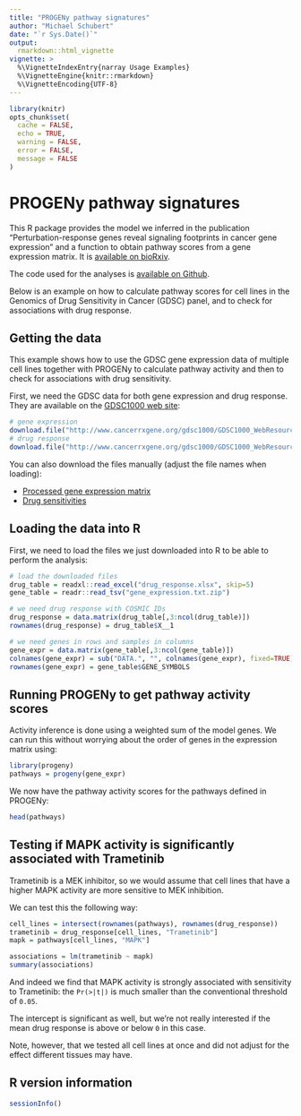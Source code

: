 ```yaml
---
title: "PROGENy pathway signatures"
author: "Michael Schubert"
date: "`r Sys.Date()`"
output:
  rmarkdown::html_vignette
vignette: >
  %\VignetteIndexEntry{narray Usage Examples}
  %\VignetteEngine{knitr::rmarkdown}
  %\VignetteEncoding{UTF-8}
---
```


```r
library(knitr)
opts_chunk$set(
  cache = FALSE,
  echo = TRUE,
  warning = FALSE,
  error = FALSE,
  message = FALSE
)
```

PROGENy pathway signatures
==========================

This R package provides the model we inferred in the publication
"Perturbation-response genes reveal signaling footprints in cancer gene
expression" and a function to obtain pathway scores from a gene expression
matrix. It is [available on
bioRxiv](http://www.biorxiv.org/content/early/2016/08/28/065672).

The code used for the analyses is [available on
Github](https://github.com/saezlab/footprints).

Below is an example on how to calculate pathway scores for cell lines in the Genomics of Drug Sensitivity in Cancer
(GDSC) panel, and to check for associations with drug response.

Getting the data
----------------

This example shows how to use the GDSC gene expression data of multiple cell
lines together with PROGENy to calculate pathway activity and then to check for
associations with drug sensitivity.

First, we need the GDSC data for both gene expression and drug response. They
are available on the [GDSC1000 web
site](http://www.cancerrxgene.org/gdsc1000/GDSC1000_WebResources/Home.html):

```r
# gene expression
download.file("http://www.cancerrxgene.org/gdsc1000/GDSC1000_WebResources/Data/preprocessed/Cell_line_RMA_proc_basalExp.txt.zip", "gene_expression.txt.zip", mode="wb")
# drug response
download.file("http://www.cancerrxgene.org/gdsc1000/GDSC1000_WebResources/Data/suppData/TableS4A.xlsx", "drug_response.xlsx", mode="wb")
```

You can also download the files manually (adjust the file names when loading):

 * [Processed gene expression
   matrix](http://www.cancerrxgene.org/gdsc1000/GDSC1000_WebResources/Data/preprocessed/Cell_line_RMA_proc_basalExp.txt.zip)
 * [Drug
   sensitivities](http://www.cancerrxgene.org/gdsc1000/GDSC1000_WebResources/Data/suppData/TableS4A.xlsx)

Loading the data into R
-----------------------

First, we need to load the files we just downloaded into R to be able to
perform the analysis:

```r
# load the downloaded files
drug_table = readxl::read_excel("drug_response.xlsx", skip=5)
gene_table = readr::read_tsv("gene_expression.txt.zip")

# we need drug response with COSMIC IDs
drug_response = data.matrix(drug_table[,3:ncol(drug_table)])
rownames(drug_response) = drug_table$X__1

# we need genes in rows and samples in columns
gene_expr = data.matrix(gene_table[,3:ncol(gene_table)])
colnames(gene_expr) = sub("DATA.", "", colnames(gene_expr), fixed=TRUE)
rownames(gene_expr) = gene_table$GENE_SYMBOLS
```

Running PROGENy to get pathway activity scores
----------------------------------------------

Activity inference is done using a weighted sum of the model genes. We can run
this without worrying about the order of genes in the expression matrix using:

```r
library(progeny)
pathways = progeny(gene_expr)
```

We now have the pathway activity scores for the pathways defined in PROGENy:

```r
head(pathways)
```

Testing if MAPK activity is significantly associated with Trametinib
--------------------------------------------------------------------

Trametinib is a MEK inhibitor, so we would assume that cell lines that have a
higher MAPK activity are more sensitive to MEK inhibition.

We can test this the following way:

```r
cell_lines = intersect(rownames(pathways), rownames(drug_response))
trametinib = drug_response[cell_lines, "Trametinib"]
mapk = pathways[cell_lines, "MAPK"]

associations = lm(trametinib ~ mapk)
summary(associations)
```

And indeed we find that MAPK activity is strongly associated with sensitivity
to Trametinib: the `Pr(>|t|)` is much smaller than the conventional threshold
of `0.05`.

The intercept is significant as well, but we're not really interested if the
mean drug response is above or below `0` in this case.

Note, however, that we tested all cell lines at once and did not adjust for the
effect different tissues may have.

R version information
---------------------

```r
sessionInfo()
```

